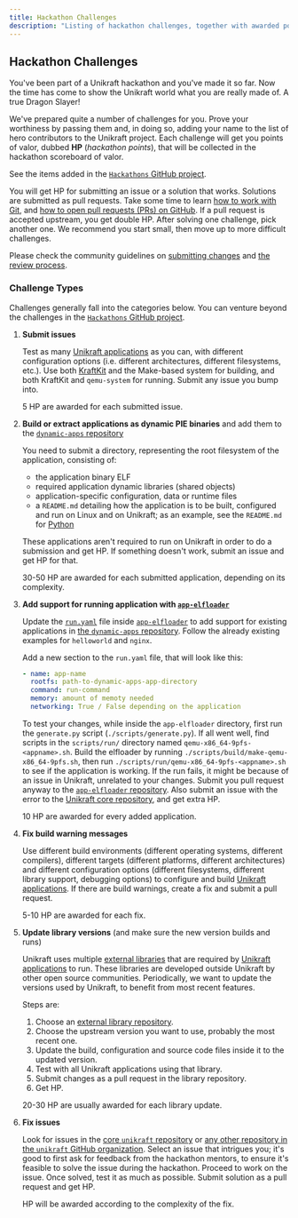 ```yaml
---
title: Hackathon Challenges
description: "Listing of hackathon challenges, together with awarded points"
---
```


## Hackathon Challenges

You've been part of a Unikraft hackathon and you've made it so far.
Now the time has come to show the Unikraft world what you are really made of.
A true Dragon Slayer!

We've prepared quite a number of challenges for you.
Prove your worthiness by passing them and, in doing so, adding your name to the list of hero contributors to the Unikraft project.
Each challenge will get you points of valor, dubbed **HP** (_hackathon points_), that will be collected in the hackathon scoreboard of valor.

See the items added in the [`Hackathons` GitHub project](https://github.com/orgs/unikraft/projects/29).

You will get HP for submitting an issue or a solution that works.
Solutions are submitted as pull requests.
Take some time to learn [how to work with Git](https://gitimmersion.com/), and [how to open pull requests (PRs) on GitHub](https://www.digitalocean.com/community/tutorials/how-to-create-a-pull-request-on-github).
If a pull request is accepted upstream, you get double HP.
After solving one challenge, pick another one.
We recommend you start small, then move up to more difficult challenges.

Please check the community guidelines on [submitting changes](/docs/contributing/unikraft) and [the review process](/docs/contributing/review-process).

### Challenge Types

Challenges generally fall into the categories below.
You can venture beyond the challenges in the [`Hackathons` GitHub project](https://github.com/orgs/unikraft/projects/29).

1. **Submit issues**

   Test as many [Unikraft applications](https://github.com/search?q=topic%3Aunikraft-application+org%3Aunikraft&type=Repositories) as you can, with different configuration options (i.e. different architectures, different filesystems, etc.).
   Use both [KraftKit](https://github.com/unikraft/kraftkit) and the Make-based system for building, and both KraftKit and `qemu-system` for running.
   Submit any issue you bump into.

   5 HP are awarded for each submitted issue.

1. **Build or extract applications as dynamic PIE binaries** and add them to the [`dynamic-apps` repository](https://github.com/unikraft/dynamic-apps)

   You need to submit a directory, representing the root filesystem of the application, consisting of:

   - the application binary ELF
   - required application dynamic libraries (shared objects)
   - application-specific configuration, data or runtime files
   - a `README.md` detailing how the application is to be built, configured and run on Linux and on Unikraft;
    as an example, see the `README.md` for [Python](https://github.com/unikraft/dynamic-apps/tree/master/lang/python)

   These applications aren't required to run on Unikraft in order to do a submission and get HP.
   If something doesn't work, submit an issue and get HP for that.

   30-50 HP are awarded for each submitted application, depending on its complexity.

1. **Add support for running application with [`app-elfloader`](https://github.com/unikraft/app-elfloader/)**

   Update the [`run.yaml`](https://github.com/unikraft/app-elfloader/blob/stable/scripts/run.yaml) file inside [`app-elfloader`](https://github.com/unikraft/app-elfloader/) to add support for existing applications in [the `dynamic-apps` repository](://github.com/unikraft/dynamic-apps/).
   Follow the already existing examples for `helloworld` and `nginx`.

   Add a new section to the `run.yaml` file, that will look like this:

   ```yaml
   - name: app-name
     rootfs: path-to-dynamic-apps-app-directory
     command: run-command
     memory: amount of memoty needed
     networking: True / False depending on the application
   ```

   To test your changes, while inside the `app-elfloader` directory, first run the `generate.py` script (`./scripts/generate.py`).
   If all went well, find scripts in the `scripts/run/` directory named `qemu-x86_64-9pfs-<appname>.sh`.
   Build the elfloader by running `./scripts/build/make-qemu-x86_64-9pfs.sh`, then run `./scripts/run/qemu-x86_64-9pfs-<appname>.sh` to see if the application is working.
   If the run fails, it might be because of an issue in Unikraft, unrelated to your changes.
   Submit you pull request anyway to the [`app-elfloader` repository](https://github.com/unikraft/app-elfloader/).
   Also submit an issue with the error to the [Unikraft core repository](https://github.com/unikraft/unikraft/), and get extra HP.

   10 HP are awarded for every added application.

1. **Fix build warning messages**

    Use different build environments (different operating systems, different compilers), different targets (different platforms, different architectures) and different configuration options (different filesystems, different library support, debugging options) to configure and build [Unikraft applications](https://github.com/search?q=topic%3Aunikraft-application+org%3Aunikraft&type=Repositories).
    If there are build warnings, create a fix and submit a pull request.

   5-10 HP are awarded for each fix.

1. **Update library versions** (and make sure the new version builds and runs)

   Unikraft uses multiple [external libraries](https://github.com/search?q=topic%3Aunikraft-library+org%3Aunikraft&type=Repositories) that are required by [Unikraft applications](https://github.com/search?q=topic%3Aunikraft-application+org%3Aunikraft&type=Repositories) to run.
   These libraries are developed outside Unikraft by other open source communities.
   Periodically, we want to update the versions used by Unikraft, to benefit from most recent features.

   Steps are:

   1. Choose an [external library repository](https://github.com/search?q=topic%3Aunikraft-library+org%3Aunikraft&type=Repositories).
   1. Choose the upstream version you want to use, probably the most recent one.
   1. Update the build, configuration and source code files inside it to the updated version.
   1. Test with all Unikraft applications using that library.
   1. Submit changes as a pull request in the library repository.
   1. Get HP.

   20-30 HP are usually awarded for each library update.

1. **Fix issues**

   Look for issues in the [core `unikraft` repository](https://github.com/unikraft/unikraft/) or [any other repository in the `unikraft` GitHub organization](https://github.com/orgs/unikraft/repositories).
   Select an issue that intrigues you;
   it's good to first ask for feedback from the hackathon mentors, to ensure it's feasible to solve the issue during the hackathon.
   Proceed to work on the issue.
   Once solved, test it as much as possible.
   Submit solution as a pull request and get HP.

   HP will be awarded according to the complexity of the fix.
